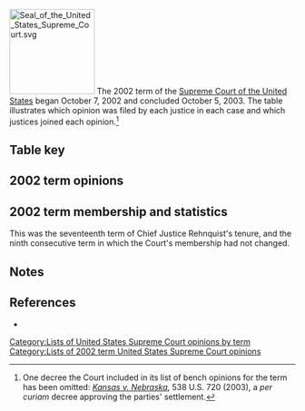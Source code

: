 [[Image:Seal of the United States Supreme Court.svg|150px|right]]
The 2002 term of the [[Supreme Court of the United States]] began October 7, 2002 and concluded October 5, 2003. The table illustrates which opinion was filed by each justice in each case and which justices joined each opinion.<ref>One decree the Court included in its list of bench opinions for the term has been omitted: ''[[Kansas v. Nebraska]]'', 538 U.S. 720 (2003), a ''per curiam'' decree approving the parties' settlement.</ref>

==Table key==
{{SCOTUStablekey}}

==2002 term opinions==
{{SCOTUS-termlist-start|Rehnquist|Stevens|O'Connor|Scalia|Kennedy|Souter|Thomas|Ginsburg|Breyer}}
{{SCOTUS-termlist-entry
 |#=1
 |case1=Ford Motor Co. v. McCauley
 |volume=537
 |page=1
 |argue-date=October 7, 2002
 |decision-date=October 15, 2002
 |note=<ref>The Court in ''Ford Motor Co.'' dismissed ''[[certiorari]]'' as improvidently granted.</ref>
 |justice1-opinion1=joinmajority |justice1-sortcode=J1<!--rehnquist-->
 |justice2-opinion1=joinmajority |justice2-sortcode=J1<!--stevens-->
 |justice3-opinion1=joinmajority |justice3-sortcode=J1<!--o'connor-->
 |justice4-opinion1=joinmajority |justice4-sortcode=J1<!--scalia-->
 |justice5-opinion1=joinmajority |justice5-sortcode=J1<!--kennedy-->
 |justice6-opinion1=joinmajority |justice6-sortcode=J1<!--souter-->
 |justice7-opinion1=joinmajority |justice7-sortcode=J1<!--thomas-->
 |justice8-opinion1=joinmajority |justice8-sortcode=J1<!--ginsburg-->
 |justice9-opinion1=joinmajority |justice9-sortcode=J1<!--breyer-->
}}
{{SCOTUS-termlist-entry
 |#=2
 |case=Early v. Packer
 |volume=537
 |page=3
 |argue-date=
 |decision-date=November 4, 2002
 |justice1-opinion1=joinmajority |justice1-sortcode=J1<!--rehnquist-->
 |justice2-opinion1=joinmajority |justice2-sortcode=J1<!--stevens-->
 |justice3-opinion1=joinmajority |justice3-sortcode=J1<!--o'connor-->
 |justice4-opinion1=joinmajority |justice4-sortcode=J1<!--scalia-->
 |justice5-opinion1=joinmajority |justice5-sortcode=J1<!--kennedy-->
 |justice6-opinion1=joinmajority |justice6-sortcode=J1<!--souter-->
 |justice7-opinion1=joinmajority |justice7-sortcode=J1<!--thomas-->
 |justice8-opinion1=joinmajority |justice8-sortcode=J1<!--ginsburg-->
 |justice9-opinion1=joinmajority |justice9-sortcode=J1<!--breyer-->
}}
{{SCOTUS-termlist-entry
 |#=3
 |case=INS v. Ventura
 |volume=537
 |page=12
 |argue-date=
 |decision-date=November 4, 2002
 |justice1-opinion1=joinmajority |justice1-sortcode=J1<!--rehnquist-->
 |justice2-opinion1=joinmajority |justice2-sortcode=J1<!--stevens-->
 |justice3-opinion1=joinmajority |justice3-sortcode=J1<!--o'connor-->
 |justice4-opinion1=joinmajority |justice4-sortcode=J1<!--scalia-->
 |justice5-opinion1=joinmajority |justice5-sortcode=J1<!--kennedy-->
 |justice6-opinion1=joinmajority |justice6-sortcode=J1<!--souter-->
 |justice7-opinion1=joinmajority |justice7-sortcode=J1<!--thomas-->
 |justice8-opinion1=joinmajority |justice8-sortcode=J1<!--ginsburg-->
 |justice9-opinion1=joinmajority |justice9-sortcode=J1<!--breyer-->
}}
{{SCOTUS-termlist-entry
 |#=4
 |case=Woodford v. Visciotti
 |volume=537
 |page=19
 |argue-date=
 |decision-date=November 4, 2002
 |justice1-opinion1=joinmajority |justice1-sortcode=J1<!--rehnquist-->
 |justice2-opinion1=joinmajority |justice2-sortcode=J1<!--stevens-->
 |justice3-opinion1=joinmajority |justice3-sortcode=J1<!--o'connor-->
 |justice4-opinion1=joinmajority |justice4-sortcode=J1<!--scalia-->
 |justice5-opinion1=joinmajority |justice5-sortcode=J1<!--kennedy-->
 |justice6-opinion1=joinmajority |justice6-sortcode=J1<!--souter-->
 |justice7-opinion1=joinmajority |justice7-sortcode=J1<!--thomas-->
 |justice8-opinion1=joinmajority |justice8-sortcode=J1<!--ginsburg-->
 |justice9-opinion1=joinmajority |justice9-sortcode=J1<!--breyer-->
}}
{{SCOTUS-termlist-entry
 |#=5
 |case=Syngenta Crop Protection, Inc. v. Henson
 |volume=537
 |page=28
 |argue-date=October 15, 2002
 |decision-date=November 5, 2002
 |justice1-opinion1=majority |justice1-sortcode=1<!--rehnquist-->
 |justice2-opinion1=joinmajority |justice2-opinion2=concurrence |justice2-sortcode=2J1<!--stevens-->
 |justice3-opinion1=joinmajority |justice3-sortcode=J1<!--o'connor-->
 |justice4-opinion1=joinmajority |justice4-sortcode=J1<!--scalia-->
 |justice5-opinion1=joinmajority |justice5-sortcode=J1<!--kennedy-->
 |justice6-opinion1=joinmajority |justice6-sortcode=J1<!--souter-->
 |justice7-opinion1=joinmajority |justice7-sortcode=J1<!--thomas-->
 |justice8-opinion1=joinmajority |justice8-sortcode=J1<!--ginsburg-->
 |justice9-opinion1=joinmajority |justice9-sortcode=J1<!--breyer-->
}}
{{SCOTUS-termlist-entry
 |#=6
 |case=Yellow Transportation, Inc. v. Michigan
 |volume=537
 |page=36
 |argue-date=October 7, 2002
 |decision-date=November 5, 2002
 |justice1-opinion1=joinmajority |justice1-sortcode=J1<!--rehnquist-->
 |justice2-opinion1=concurrence |justice2-sortcode=2<!--stevens-->
 |justice3-opinion1=majority |justice3-sortcode=1<!--o'connor-->
 |justice4-opinion1=joinmajority |justice4-sortcode=J1<!--scalia-->
 |justice5-opinion1=joinmajority |justice5-sortcode=J1<!--kennedy-->
 |justice6-opinion1=joinmajority |justice6-sortcode=J1<!--souter-->
 |justice7-opinion1=joinmajority |justice7-sortcode=J1<!--thomas-->
 |justice8-opinion1=joinmajority |justice8-sortcode=J1<!--ginsburg-->
 |justice9-opinion1=joinmajority |justice9-sortcode=J1<!--breyer-->
}}
{{SCOTUS-termlist-entry
 |#=7
 |case=Sprietsma v. Mercury Marine
 |volume=537
 |page=51
 |argue-date=October 15, 2002
 |decision-date=December 3, 2002
 |justice1-opinion1=joinmajority |justice1-sortcode=J1<!--rehnquist-->
 |justice2-opinion1=majority |justice2-sortcode=1<!--stevens-->
 |justice3-opinion1=joinmajority |justice3-sortcode=J1<!--o'connor-->
 |justice4-opinion1=joinmajority |justice4-sortcode=J1<!--scalia-->
 |justice5-opinion1=joinmajority |justice5-sortcode=J1<!--kennedy-->
 |justice6-opinion1=joinmajority |justice6-sortcode=J1<!--souter-->
 |justice7-opinion1=joinmajority |justice7-sortcode=J1<!--thomas-->
 |justice8-opinion1=joinmajority |justice8-sortcode=J1<!--ginsburg-->
 |justice9-opinion1=joinmajority |justice9-sortcode=J1<!--breyer-->
}}
{{SCOTUS-termlist-entry
 |#=8
 |case=United States v. Bean
 |volume=537
 |page=71
 |argue-date=October 16, 2002
 |decision-date=December 10, 2002
 |justice1-opinion1=joinmajority |justice1-sortcode=J1<!--rehnquist-->
 |justice2-opinion1=joinmajority |justice2-sortcode=J1<!--stevens-->
 |justice3-opinion1=joinmajority |justice3-sortcode=J1<!--o'connor-->
 |justice4-opinion1=joinmajority |justice4-sortcode=J1<!--scalia-->
 |justice5-opinion1=joinmajority |justice5-sortcode=J1<!--kennedy-->
 |justice6-opinion1=joinmajority |justice6-sortcode=J1<!--souter-->
 |justice7-opinion1=majority |justice7-sortcode=1<!--thomas-->
 |justice8-opinion1=joinmajority |justice8-sortcode=J1<!--ginsburg-->
 |justice9-opinion1=joinmajority |justice9-sortcode=J1<!--breyer-->
}}
{{SCOTUS-termlist-entry
 |#=9
 |case=Howsam v. Dean Witter Reynolds, Inc.
 |volume=537
 |page=79
 |argue-date=October 9, 2002
 |decision-date=December 10, 2002
 |justice1-opinion1=joinmajority |justice1-sortcode=J1<!--rehnquist-->
 |justice2-opinion1=joinmajority |justice2-sortcode=J1<!--stevens-->
 |justice3-opinion1=didnotparticipate |justice3-sortcode=X<!--o'connor-->
 |justice4-opinion1=joinmajority |justice4-sortcode=J1<!--scalia-->
 |justice5-opinion1=joinmajority |justice5-sortcode=J1<!--kennedy-->
 |justice6-opinion1=joinmajority |justice6-sortcode=J1<!--souter-->
 |justice7-opinion1=concurrence |justice7-sortcode=2<!--thomas-->
 |justice8-opinion1=joinmajority |justice8-sortcode=J1<!--ginsburg-->
 |justice9-opinion1=majority |justice9-sortcode=1<!--breyer-->
}}
{{SCOTUS-termlist-entry
 |#=10
 |case1=Abdur'Rahman v. Bell
 |volume=537
 |page=88
 |argue-date=November 6, 2002
 |decision-date=December 10, 2002
 |note=<ref>The Court in ''Abdur'Rahman'' dismissed ''certiorari'' as improvidently granted.</ref>
 |justice1-opinion1=joinmajority |justice1-sortcode=J1<!--rehnquist-->
 |justice2-opinion1=dissent |justice2-sortcode=4<!--stevens-->
 |justice3-opinion1=joinmajority |justice3-sortcode=J1<!--o'connor-->
 |justice4-opinion1=joinmajority |justice4-sortcode=J1<!--scalia-->
 |justice5-opinion1=joinmajority |justice5-sortcode=J1<!--kennedy-->
 |justice6-opinion1=joinmajority |justice6-sortcode=J1<!--souter-->
 |justice7-opinion1=joinmajority |justice7-sortcode=J1<!--thomas-->
 |justice8-opinion1=joinmajority |justice8-sortcode=J1<!--ginsburg-->
 |justice9-opinion1=joinmajority |justice9-sortcode=J1<!--breyer-->
}}
{{SCOTUS-termlist-entry
 |#=11
 |case1=Borden Ranch Partnership v. Army Corps of Engineers
 |volume=537
 |page=99
 |argue-date=
 |decision-date=December 16, 2002
 |note=<ref>The Court in ''Borden Ranch'' stated only that the lower court's judgment was affirmed by an equally divided Court.</ref>
 |justice1-opinion1=joinmajority |justice1-sortcode=J1<!--rehnquist-->
 |justice2-opinion1=joinmajority |justice2-sortcode=J1<!--stevens-->
 |justice3-opinion1=joinmajority |justice3-sortcode=J1<!--o'connor-->
 |justice4-opinion1=joinmajority |justice4-sortcode=J1<!--scalia-->
 |justice5-opinion1=didnotparticipate |justice5-sortcode=X<!--kennedy-->
 |justice6-opinion1=joinmajority |justice6-sortcode=J1<!--souter-->
 |justice7-opinion1=joinmajority |justice7-sortcode=J1<!--thomas-->
 |justice8-opinion1=joinmajority |justice8-sortcode=J1<!--ginsburg-->
 |justice9-opinion1=joinmajority |justice9-sortcode=J1<!--breyer-->
}}
{{SCOTUS-termlist-entry
 |#=12
 |case=Sattazahn v. Pennsylvania
 |volume=537
 |page=101
 |argue-date=November 4, 2002
 |decision-date=January 14, 2003
 |justice1-opinion1=joinmajority |justice1-sortcode=J1<!--rehnquist-->
 |justice2-opinion1=joindissent |justice2-sortcode=J4<!--stevens-->
 |justice3-opinion1=partjoinmajority |justice3-opinion2=concurrence |justice3-sortcode=2J1X<!--o'connor-->
 |justice4-opinion1=plurality |justice4-sortcode=1X<!--scalia-->
 |justice5-opinion1=partjoinmajority |justice5-sortcode=J1X<!--kennedy-->
 |justice6-opinion1=joindissent |justice6-sortcode=J4<!--souter-->
 |justice7-opinion1=joinmajority |justice7-sortcode=J1<!--thomas-->
 |justice8-opinion1=dissent |justice8-sortcode=4<!--ginsburg-->
 |justice9-opinion1=joindissent |justice9-sortcode=J4<!--breyer-->
}}
{{SCOTUS-termlist-entry
 |#=13
 |case=Pierce County v. Guillen
 |volume=537
 |page=129
 |argue-date=November 4, 2002
 |decision-date=January 14, 2003
 |justice1-opinion1=joinmajority |justice1-sortcode=J1<!--rehnquist-->
 |justice2-opinion1=joinmajority |justice2-sortcode=J1<!--stevens-->
 |justice3-opinion1=joinmajority |justice3-sortcode=J1<!--o'connor-->
 |justice4-opinion1=joinmajority |justice4-sortcode=J1<!--scalia-->
 |justice5-opinion1=joinmajority |justice5-sortcode=J1<!--kennedy-->
 |justice6-opinion1=joinmajority |justice6-sortcode=J1<!--souter-->
 |justice7-opinion1=majority |justice7-sortcode=1<!--thomas-->
 |justice8-opinion1=joinmajority |justice8-sortcode=J1<!--ginsburg-->
 |justice9-opinion1=joinmajority |justice9-sortcode=J1<!--breyer-->
}}
{{SCOTUS-termlist-entry
 |#=14
 |case=Barnhart v. Peabody Coal Co.
 |volume=537
 |page=149
 |argue-date=October 8, 2002
 |decision-date=January 15, 2003
 |justice1-opinion1=joinmajority |justice1-sortcode=J1<!--rehnquist-->
 |justice2-opinion1=joinmajority |justice2-sortcode=J1<!--stevens-->
 |justice3-opinion1=joindissent1 |justice3-sortcode=J4<!--o'connor-->
 |justice4-opinion1=dissent1 |justice4-sortcode=4<!--scalia-->
 |justice5-opinion1=joinmajority |justice5-sortcode=J1<!--kennedy-->
 |justice6-opinion1=majority |justice6-sortcode=1<!--souter-->
 |justice7-opinion1=joindissent1 |justice7-opinion2=dissent2 |justice7-sortcode=4J4<!--thomas-->
 |justice8-opinion1=joinmajority |justice8-sortcode=J1<!--ginsburg-->
 |justice9-opinion1=joinmajority |justice9-sortcode=J1<!--breyer-->
}}
{{SCOTUS-termlist-entry
 |#=15
 |case=Eldred v. Ashcroft
 |volume=537
 |page=186
 |argue-date=October 9, 2002
 |decision-date=January 15, 2003
 |justice1-opinion1=joinmajority |justice1-sortcode=J1<!--rehnquist-->
 |justice2-opinion1=dissent1 |justice2-sortcode=4<!--stevens-->
 |justice3-opinion1=joinmajority |justice3-sortcode=J1<!--o'connor-->
 |justice4-opinion1=joinmajority |justice4-sortcode=J1<!--scalia-->
 |justice5-opinion1=joinmajority |justice5-sortcode=J1<!--kennedy-->
 |justice6-opinion1=joinmajority |justice6-sortcode=J1<!--souter-->
 |justice7-opinion1=joinmajority |justice7-sortcode=J1<!--thomas-->
 |justice8-opinion1=majority |justice8-sortcode=1<!--ginsburg-->
 |justice9-opinion1=dissent2 |justice9-sortcode=4<!--breyer-->
}}
{{SCOTUS-termlist-entry
 |#=16
 |case=United States v. Jimenez Recio
 |volume=537
 |page=270
 |argue-date=November 12, 2002
 |decision-date=January 21, 2003
 |justice1-opinion1=joinmajority |justice1-sortcode=J1<!--rehnquist-->
 |justice2-opinion1=concurrencedissent |justice2-sortcode=3<!--stevens-->
 |justice3-opinion1=joinmajority |justice3-sortcode=J1<!--o'connor-->
 |justice4-opinion1=joinmajority |justice4-sortcode=J1<!--scalia-->
 |justice5-opinion1=joinmajority |justice5-sortcode=J1<!--kennedy-->
 |justice6-opinion1=joinmajority |justice6-sortcode=J1<!--souter-->
 |justice7-opinion1=joinmajority |justice7-sortcode=J1<!--thomas-->
 |justice8-opinion1=joinmajority |justice8-sortcode=J1<!--ginsburg-->
 |justice9-opinion1=majority |justice9-sortcode=1<!--breyer-->
}}
{{SCOTUS-termlist-entry
 |#=17
 |case=Meyer v. Holley
 |volume=537
 |page=280
 |argue-date=December 3, 2002
 |decision-date=January 22, 2003
 |justice1-opinion1=joinmajority |justice1-sortcode=J1<!--rehnquist-->
 |justice2-opinion1=joinmajority |justice2-sortcode=J1<!--stevens-->
 |justice3-opinion1=joinmajority |justice3-sortcode=J1<!--o'connor-->
 |justice4-opinion1=joinmajority |justice4-sortcode=J1<!--scalia-->
 |justice5-opinion1=joinmajority |justice5-sortcode=J1<!--kennedy-->
 |justice6-opinion1=joinmajority |justice6-sortcode=J1<!--souter-->
 |justice7-opinion1=joinmajority |justice7-sortcode=J1<!--thomas-->
 |justice8-opinion1=joinmajority |justice8-sortcode=J1<!--ginsburg-->
 |justice9-opinion1=majority |justice9-sortcode=1<!--breyer-->
}}
{{SCOTUS-termlist-entry
 |#=18
 |case=FCC v. NextWave Personal Communications, Inc.
 |volume=537
 |page=293
 |argue-date=October 8, 2002
 |decision-date=January 27, 2003
 |justice1-opinion1=joinmajority |justice1-sortcode=J1<!--rehnquist-->
 |justice2-opinion1=partjoinmajority |justice2-opinion2=concurrence |justice2-sortcode=2J1X<!--stevens-->
 |justice3-opinion1=joinmajority |justice3-sortcode=J1<!--o'connor-->
 |justice4-opinion1=majority |justice4-sortcode=1<!--scalia-->
 |justice5-opinion1=joinmajority |justice5-sortcode=J1<!--kennedy-->
 |justice6-opinion1=joinmajority |justice6-sortcode=J1<!--souter-->
 |justice7-opinion1=joinmajority |justice7-sortcode=J1<!--thomas-->
 |justice8-opinion1=joinmajority |justice8-sortcode=J1<!--ginsburg-->
 |justice9-opinion1=dissent |justice9-sortcode=4<!--breyer-->
}}
{{SCOTUS-termlist-entry
 |#=19
 |case=Miller-El v. Cockrell
 |volume=537
 |page=322
 |argue-date=October 16, 2002
 |decision-date=February 25, 2003
 |justice1-opinion1=joinmajority |justice1-sortcode=J1<!--rehnquist-->
 |justice2-opinion1=joinmajority |justice2-sortcode=J1<!--stevens-->
 |justice3-opinion1=joinmajority |justice3-sortcode=J1<!--o'connor-->
 |justice4-opinion1=joinmajority |justice4-opinion2=concurrence |justice4-sortcode=2J1<!--scalia-->
 |justice5-opinion1=majority |justice5-sortcode=1<!--kennedy-->
 |justice6-opinion1=joinmajority |justice6-sortcode=J1<!--souter-->
 |justice7-opinion1=dissent |justice7-sortcode=4<!--thomas-->
 |justice8-opinion1=joinmajority |justice8-sortcode=J1<!--ginsburg-->
 |justice9-opinion1=joinmajority |justice9-sortcode=J1<!--breyer-->
}}
{{SCOTUS-termlist-entry
 |#=20
 |case=Washington State Dept. of Social and Health Servs. v. Guardianship Estate of Keffeler
 |volume=537
 |page=371
 |argue-date=December 3, 2002
 |decision-date=February 25, 2003
 |justice1-opinion1=joinmajority |justice1-sortcode=J1<!--rehnquist-->
 |justice2-opinion1=joinmajority |justice2-sortcode=J1<!--stevens-->
 |justice3-opinion1=joinmajority |justice3-sortcode=J1<!--o'connor-->
 |justice4-opinion1=joinmajority |justice4-sortcode=J1<!--scalia-->
 |justice5-opinion1=joinmajority |justice5-sortcode=J1<!--kennedy-->
 |justice6-opinion1=majority |justice6-sortcode=1<!--souter-->
 |justice7-opinion1=joinmajority |justice7-sortcode=J1<!--thomas-->
 |justice8-opinion1=joinmajority |justice8-sortcode=J1<!--ginsburg-->
 |justice9-opinion1=joinmajority |justice9-sortcode=J1<!--breyer-->
}}
{{SCOTUS-termlist-entry
 |#=21
 |case-article=Scheidler v. National Organization for Women (2003)
 |case-display=Scheidler v. National Organization for Women, Inc.
 |volume=537
 |page=393
 |argue-date=December 4, 2002
 |decision-date=February 26, 2003
 |justice1-opinion1=majority |justice1-sortcode=1<!--rehnquist-->
 |justice2-opinion1=dissent |justice2-sortcode=4<!--stevens-->
 |justice3-opinion1=joinmajority |justice3-sortcode=J1<!--o'connor-->
 |justice4-opinion1=joinmajority |justice4-sortcode=J1<!--scalia-->
 |justice5-opinion1=joinmajority |justice5-sortcode=J1<!--kennedy-->
 |justice6-opinion1=joinmajority |justice6-sortcode=J1<!--souter-->
 |justice7-opinion1=joinmajority |justice7-sortcode=J1<!--thomas-->
 |justice8-opinion1=joinmajority |justice8-opinion2=concurrence |justice8-sortcode=2J1<!--ginsburg-->
 |justice9-opinion1=joinmajority |justice9-opinion2=joinconcurrence |justice9-sortcode=J1J2<!--breyer-->
}}
{{SCOTUS-termlist-entry
 |#=22
 |case=Moseley v. V Secret Catalogue, Inc.
 |volume=537
 |page=418
 |argue-date=November 12, 2002
 |decision-date=March 4, 2003
 |justice1-opinion1=joinmajority |justice1-sortcode=J1<!--rehnquist-->
 |justice2-opinion1=majority |justice2-sortcode=1<!--stevens-->
 |justice3-opinion1=joinmajority |justice3-sortcode=J1<!--o'connor-->
 |justice4-opinion1=partjoinmajority |justice4-sortcode=J1X<!--scalia-->
 |justice5-opinion1=joinmajority |justice5-opinion2=concurrence |justice5-sortcode=2J1<!--kennedy-->
 |justice6-opinion1=joinmajority |justice6-sortcode=J1<!--souter-->
 |justice7-opinion1=joinmajority |justice7-sortcode=J1<!--thomas-->
 |justice8-opinion1=joinmajority |justice8-sortcode=J1<!--ginsburg-->
 |justice9-opinion1=joinmajority |justice9-sortcode=J1<!--breyer-->
}}
{{SCOTUS-termlist-entry
 |#=23
 |case=Boeing Co. v. United States
 |volume=537
 |page=437
 |argue-date=December 9, 2002
 |decision-date=March 4, 2003
 |justice1-opinion1=joinmajority |justice1-sortcode=J1<!--rehnquist-->
 |justice2-opinion1=majority |justice2-sortcode=1<!--stevens-->
 |justice3-opinion1=joinmajority |justice3-sortcode=J1<!--o'connor-->
 |justice4-opinion1=joindissent |justice4-sortcode=J4<!--scalia-->
 |justice5-opinion1=joinmajority |justice5-sortcode=J1<!--kennedy-->
 |justice6-opinion1=joinmajority |justice6-sortcode=J1<!--souter-->
 |justice7-opinion1=dissent |justice7-sortcode=4<!--thomas-->
 |justice8-opinion1=joinmajority |justice8-sortcode=J1<!--ginsburg-->
 |justice9-opinion1=joinmajority |justice9-sortcode=J1<!--breyer-->
}}
{{SCOTUS-termlist-entry
 |#=24
 |case=United States v. White Mountain Apache Tribe
 |volume=537
 |page=465
 |argue-date=December 2, 2002
 |decision-date=March 4, 2003
 |justice1-opinion1=joindissent |justice1-sortcode=J4<!--rehnquist-->
 |justice2-opinion1=joinmajority |justice2-sortcode=J1<!--stevens-->
 |justice3-opinion1=joinmajority |justice3-sortcode=J1<!--o'connor-->
 |justice4-opinion1=joindissent |justice4-sortcode=J4<!--scalia-->
 |justice5-opinion1=joindissent |justice5-sortcode=J4<!--kennedy-->
 |justice6-opinion1=majority |justice6-sortcode=1<!--souter-->
 |justice7-opinion1=dissent |justice7-sortcode=4<!--thomas-->
 |justice8-opinion1=joinmajority |justice8-opinion2=concurrence |justice8-sortcode=2J1<!--ginsburg-->
 |justice9-opinion1=joinmajority |justice9-opinion2=joinconcurrence |justice9-sortcode=J1J2<!--breyer-->
}}
{{SCOTUS-termlist-entry
 |#=25
 |case-article=United States v. Navajo Nation (2003)
 |case-display=United States v. Navajo Nation
 |volume=537
 |page=488
 |argue-date=December 2, 2002
 |decision-date=March 4, 2003
 |justice1-opinion1=joinmajority |justice1-sortcode=J1<!--rehnquist-->
 |justice2-opinion1=joindissent |justice2-sortcode=J4<!--stevens-->
 |justice3-opinion1=joindissent |justice3-sortcode=J4<!--o'connor-->
 |justice4-opinion1=joinmajority |justice4-sortcode=J1<!--scalia-->
 |justice5-opinion1=joinmajority |justice5-sortcode=J1<!--kennedy-->
 |justice6-opinion1=dissent |justice6-sortcode=4<!--souter-->
 |justice7-opinion1=joinmajority |justice7-sortcode=J1<!--thomas-->
 |justice8-opinion1=majority |justice8-sortcode=1<!--ginsburg-->
 |justice9-opinion1=joinmajority |justice9-sortcode=J1<!--breyer-->
}}
{{SCOTUS-termlist-entry
 |#=26
 |case=Clay v. United States
 |volume=537
 |page=522
 |argue-date=January 13, 2003
 |decision-date=March 4, 2003
 |justice1-opinion1=joinmajority |justice1-sortcode=J1<!--rehnquist-->
 |justice2-opinion1=joinmajority |justice2-sortcode=J1<!--stevens-->
 |justice3-opinion1=joinmajority |justice3-sortcode=J1<!--o'connor-->
 |justice4-opinion1=joinmajority |justice4-sortcode=J1<!--scalia-->
 |justice5-opinion1=joinmajority |justice5-sortcode=J1<!--kennedy-->
 |justice6-opinion1=joinmajority |justice6-sortcode=J1<!--souter-->
 |justice7-opinion1=joinmajority |justice7-sortcode=J1<!--thomas-->
 |justice8-opinion1=majority |justice8-sortcode=1<!--ginsburg-->
 |justice9-opinion1=joinmajority |justice9-sortcode=J1<!--breyer-->
}}
{{SCOTUS-termlist-entry
 |#=27
 |case=Connecticut Dept. of Public Safety v. Doe
 |volume=538
 |page=1
 |argue-date=November 13, 2002
 |decision-date=March 5, 2003
 |justice1-opinion1=majority |justice1-sortcode=1<!--rehnquist-->
 |justice2-opinion1=concurrence1 |justice2-sortcode=2<!--stevens-->
 |justice3-opinion1=joinmajority |justice3-sortcode=J1<!--o'connor-->
 |justice4-opinion1=joinmajority |justice4-opinion2=concurrence2 |justice4-sortcode=2J1<!--scalia-->
 |justice5-opinion1=joinmajority |justice5-sortcode=J1<!--kennedy-->
 |justice6-opinion1=joinmajority |justice6-opinion2=concurrence3 |justice6-sortcode=2J1<!--souter-->
 |justice7-opinion1=joinmajority |justice7-sortcode=J1<!--thomas-->
 |justice8-opinion1=joinmajority |justice8-opinion2=joinconcurrence3 |justice8-sortcode=J1J2<!--ginsburg-->
 |justice9-opinion1=joinmajority |justice9-sortcode=J1<!--breyer-->
}}
{{SCOTUS-termlist-entry
 |#=28
 |case=Ewing v. California
 |volume=538
 |page=11
 |argue-date=November 5, 2002
 |decision-date=March 5, 2003
 |justice1-opinion1=joinmajority |justice1-sortcode=J1<!--rehnquist-->
 |justice2-opinion1=dissent1 |justice2-opinion2=joindissent2 |justice2-sortcode=4J4<!--stevens-->
 |justice3-opinion1=plurality |justice3-sortcode=1X<!--o'connor-->
 |justice4-opinion1=concurrence1 |justice4-sortcode=2<!--scalia-->
 |justice5-opinion1=joinmajority |justice5-sortcode=J1<!--kennedy-->
 |justice6-opinion1=joindissent1 |justice6-opinion2=joindissent2 |justice6-sortcode=J4J4<!--souter-->
 |justice7-opinion1=concurrence2 |justice7-sortcode=2<!--thomas-->
 |justice8-opinion1=joindissent1 |justice8-opinion2=joindissent2 |justice8-sortcode=J4J4<!--ginsburg-->
 |justice9-opinion1=joindissent1 |justice9-opinion2=dissent2 |justice9-sortcode=4J4<!--breyer-->
}}
{{SCOTUS-termlist-entry
 |#=29
 |case=Lockyer v. Andrade
 |volume=538
 |page=63
 |argue-date=November 5, 2002
 |decision-date=March 5, 2003
 |justice1-opinion1=joinmajority |justice1-sortcode=J1<!--rehnquist-->
 |justice2-opinion1=joindissent |justice2-sortcode=J4<!--stevens-->
 |justice3-opinion1=majority |justice3-sortcode=1<!--o'connor-->
 |justice4-opinion1=joinmajority |justice4-sortcode=J1<!--scalia-->
 |justice5-opinion1=joinmajority |justice5-sortcode=J1<!--kennedy-->
 |justice6-opinion1=dissent |justice6-sortcode=4<!--souter-->
 |justice7-opinion1=joinmajority |justice7-sortcode=J1<!--thomas-->
 |justice8-opinion1=joindissent |justice8-sortcode=J4<!--ginsburg-->
 |justice9-opinion1=joindissent |justice9-sortcode=J4<!--breyer-->
}}
{{SCOTUS-termlist-entry
 |#=30
 |case=Smith v. Doe
 |volume=538
 |page=84
 |argue-date=November 13, 2002
 |decision-date=March 5, 2003
 |justice1-opinion1=joinmajority |justice1-sortcode=J1<!--rehnquist-->
 |justice2-opinion1=dissent1 |justice2-sortcode=4<!--stevens-->
 |justice3-opinion1=joinmajority |justice3-sortcode=J1<!--o'connor-->
 |justice4-opinion1=joinmajority |justice4-sortcode=J1<!--scalia-->
 |justice5-opinion1=majority |justice5-sortcode=1<!--kennedy-->
 |justice6-opinion1=concurrence1 |justice6-sortcode=2<!--souter-->
 |justice7-opinion1=joinmajority |justice7-opinion2=concurrence2 |justice7-sortcode=2J1<!--thomas-->
 |justice8-opinion1=dissent2 |justice8-sortcode=4<!--ginsburg-->
 |justice9-opinion1=joindissent2 |justice9-sortcode=J4<!--breyer-->
}}
{{SCOTUS-termlist-entry
 |#=31
 |case=Cook County v. United States ex rel Chandler
 |volume=538
 |page=119
 |argue-date=January 14, 2003
 |decision-date=March 10, 2003
 |justice1-opinion1=joinmajority |justice1-sortcode=J1<!--rehnquist-->
 |justice2-opinion1=joinmajority |justice2-sortcode=J1<!--stevens-->
 |justice3-opinion1=joinmajority |justice3-sortcode=J1<!--o'connor-->
 |justice4-opinion1=joinmajority |justice4-sortcode=J1<!--scalia-->
 |justice5-opinion1=joinmajority |justice5-sortcode=J1<!--kennedy-->
 |justice6-opinion1=majority |justice6-sortcode=1<!--souter-->
 |justice7-opinion1=joinmajority |justice7-sortcode=J1<!--thomas-->
 |justice8-opinion1=joinmajority |justice8-sortcode=J1<!--ginsburg-->
 |justice9-opinion1=joinmajority |justice9-sortcode=J1<!--breyer-->
}}
{{SCOTUS-termlist-entry
 |#=32
 |case=Norfolk & Western R. Co. v. Ayers
 |volume=538
 |page=135
 |argue-date=November 6, 2002
 |decision-date=March 10, 2003
 |justice1-opinion1=partjoinmajority |justice1-opinion2=joinconcurrencedissent1 |justice1-sortcode=J1XJ3<!--rehnquist-->
 |justice2-opinion1=joinmajority |justice2-sortcode=J1<!--stevens-->
 |justice3-opinion1=partjoinmajority |justice3-opinion2=joinconcurrencedissent1 |justice3-sortcode=J1XJ3<!--o'connor-->
 |justice4-opinion1=joinmajority |justice4-sortcode=J1<!--scalia-->
 |justice5-opinion1=partjoinmajority |justice5-opinion2=concurrencedissent1 |justice5-sortcode=3J1X<!--kennedy-->
 |justice6-opinion1=joinmajority |justice6-sortcode=J1<!--souter-->
 |justice7-opinion1=joinmajority |justice7-sortcode=J1<!--thomas-->
 |justice8-opinion1=majority |justice8-sortcode=1<!--ginsburg-->
 |justice9-opinion1=partjoinmajority |justice9-opinion2=joinconcurrencedissent1 |justice9-opinion3=concurrencedissent2 |justice9-sortcode=3J1XJ3<!--breyer-->
}}
{{SCOTUS-termlist-entry
 |#=33
 |case=Cuyahoga Falls v. Buckeye Community Hope Foundation
 |volume=538
 |page=188
 |argue-date=January 21, 2003
 |decision-date=March 25, 2003
 |justice1-opinion1=joinmajority |justice1-sortcode=J1<!--rehnquist-->
 |justice2-opinion1=joinmajority |justice2-sortcode=J1<!--stevens-->
 |justice3-opinion1=majority |justice3-sortcode=1<!--o'connor-->
 |justice4-opinion1=joinmajority |justice4-opinion2=concurrence |justice4-sortcode=2J1<!--scalia-->
 |justice5-opinion1=joinmajority |justice5-sortcode=J1<!--kennedy-->
 |justice6-opinion1=joinmajority |justice6-sortcode=J1<!--souter-->
 |justice7-opinion1=joinmajority |justice7-opinion2=joinconcurrence |justice7-sortcode=J1J2<!--thomas-->
 |justice8-opinion1=joinmajority |justice8-sortcode=J1<!--ginsburg-->
 |justice9-opinion1=joinmajority |justice9-sortcode=J1<!--breyer-->
}}
{{SCOTUS-termlist-entry
 |#=34
 |case=Woodford v. Garceau
 |volume=538
 |page=202
 |argue-date=January 21, 2003
 |decision-date=March 25, 2003
 |justice1-opinion1=joinmajority |justice1-sortcode=J1<!--rehnquist-->
 |justice2-opinion1=joinmajority |justice2-sortcode=J1<!--stevens-->
 |justice3-opinion1=concurrence |justice3-sortcode=2<!--o'connor-->
 |justice4-opinion1=joinmajority |justice4-sortcode=J1<!--scalia-->
 |justice5-opinion1=joinmajority |justice5-sortcode=J1<!--kennedy-->
 |justice6-opinion1=dissent |justice6-sortcode=4<!--souter-->
 |justice7-opinion1=majority |justice7-sortcode=1<!--thomas-->
 |justice8-opinion1=joindissent |justice8-sortcode=J4<!--ginsburg-->
 |justice9-opinion1=joindissent |justice9-sortcode=J4<!--breyer-->
}}
{{SCOTUS-termlist-entry
 |#=35
 |case=Brown v. Legal Foundation of Washington
 |volume=538
 |page=216
 |argue-date=December 9, 2002
 |decision-date=March 26, 2003
 |justice1-opinion1=joindissent1 |justice1-sortcode=J4<!--rehnquist-->
 |justice2-opinion1=majority |justice2-sortcode=1<!--stevens-->
 |justice3-opinion1=joinmajority |justice3-sortcode=J1<!--o'connor-->
 |justice4-opinion1=dissent1 |justice4-sortcode=4<!--scalia-->
 |justice5-opinion1=joindissent1 |justice5-opinion2=dissent2 |justice5-sortcode=4J4<!--kennedy-->
 |justice6-opinion1=joinmajority |justice6-sortcode=J1<!--souter-->
 |justice7-opinion1=joindissent1 |justice7-sortcode=J4<!--thomas-->
 |justice8-opinion1=joinmajority |justice8-sortcode=J1<!--ginsburg-->
 |justice9-opinion1=joinmajority |justice9-sortcode=J1<!--breyer-->
}}
{{SCOTUS-termlist-entry
 |#=36
 |case=Branch v. Smith
 |volume=538
 |page=254
 |argue-date=December 10, 2002
 |decision-date=March 31, 2003
 |justice1-opinion1=joinmajority |justice1-sortcode=J1<!--rehnquist-->
 |justice2-opinion1=partjoinmajority |justice2-opinion2=concurrence1 |justice2-opinion3=partjoinconcurrence2 |justice2-sortcode=2J1XJ2X<!--stevens-->
 |justice3-opinion1=partjoinmajority |justice3-opinion2=concurrencedissent |justice3-sortcode=3J1X<!--o'connor-->
 |justice4-opinion1=plurality |justice4-sortcode=1X<!--scalia-->
 |justice5-opinion1=joinmajority |justice5-opinion2=concurrence2 |justice5-sortcode=2J1<!--kennedy-->
 |justice6-opinion1=partjoinmajority |justice6-opinion2=joinconcurrence1 |justice6-opinion3=partjoinconcurrence2 |justice6-sortcode=J1XJ2J2X<!--souter-->
 |justice7-opinion1=partjoinmajority |justice7-opinion2=joinconcurrencedissent |justice7-sortcode=J1XJ3<!--thomas-->
 |justice8-opinion1=joinmajority |justice8-sortcode=J1<!--ginsburg-->
 |justice9-opinion1=partjoinmajority |justice9-opinion2=joinconcurrence1 |justice9-opinion3=partjoinconcurrence2 |justice9-sortcode=J1XJ2J2X<!--breyer-->
}}
{{SCOTUS-termlist-entry
 |#=37
 |case=Archer v. Warner
 |volume=538
 |page=314
 |argue-date=January 13, 2003
 |decision-date=March 31, 2003
 |justice1-opinion1=joinmajority |justice1-sortcode=J1<!--rehnquist-->
 |justice2-opinion1=joindissent |justice2-sortcode=J4<!--stevens-->
 |justice3-opinion1=joinmajority |justice3-sortcode=J1<!--o'connor-->
 |justice4-opinion1=joinmajority |justice4-sortcode=J1<!--scalia-->
 |justice5-opinion1=joinmajority |justice5-sortcode=J1<!--kennedy-->
 |justice6-opinion1=joinmajority |justice6-sortcode=J1<!--souter-->
 |justice7-opinion1=dissent |justice7-sortcode=4<!--thomas-->
 |justice8-opinion1=joinmajority |justice8-sortcode=J1<!--ginsburg-->
 |justice9-opinion1=majority |justice9-sortcode=1<!--breyer-->
}}
{{SCOTUS-termlist-entry
 |#=38
 |case=Kentucky Assn. of Health Plans, Inc. v. Miller
 |volume=538
 |page=329
 |argue-date=January 14, 2003
 |decision-date=April 2, 2003
 |justice1-opinion1=joinmajority |justice1-sortcode=J1<!--rehnquist-->
 |justice2-opinion1=joinmajority |justice2-sortcode=J1<!--stevens-->
 |justice3-opinion1=joinmajority |justice3-sortcode=J1<!--o'connor-->
 |justice4-opinion1=majority |justice4-sortcode=1<!--scalia-->
 |justice5-opinion1=joinmajority |justice5-sortcode=J1<!--kennedy-->
 |justice6-opinion1=joinmajority |justice6-sortcode=J1<!--souter-->
 |justice7-opinion1=joinmajority |justice7-sortcode=J1<!--thomas-->
 |justice8-opinion1=joinmajority |justice8-sortcode=J1<!--ginsburg-->
 |justice9-opinion1=joinmajority |justice9-sortcode=J1<!--breyer-->
}}
{{SCOTUS-termlist-entry
 |#=39
 |case=Virginia v. Black
 |volume=538
 |page=343
 |argue-date=December 11, 2002
 |decision-date=April 7, 2003
 |justice1-opinion1=joinmajority |justice1-sortcode=J1<!--rehnquist-->
 |justice2-opinion1=joinmajority |justice2-opinion2=concurrence |justice2-sortcode=2J1<!--stevens-->
 |justice3-opinion1=plurality |justice3-sortcode=1X<!--o'connor-->
 |justice4-opinion1=partjoinmajority |justice4-opinion2=concurrencedissent1 |justice4-sortcode=3J1X<!--scalia-->
 |justice5-opinion1=joinconcurrencedissent2 |justice5-sortcode=J3<!--kennedy-->
 |justice6-opinion1=concurrencedissent2 |justice6-sortcode=3<!--souter-->
 |justice7-opinion1=partjoinconcurrencedissent1 |justice7-opinion2=dissent |justice7-sortcode=4J3X<!--thomas-->
 |justice8-opinion1=joinconcurrencedissent2 |justice8-sortcode=J3<!--ginsburg-->
 |justice9-opinion1=joinmajority |justice9-sortcode=J1<!--breyer-->
}}
{{SCOTUS-termlist-entry
 |#=40
 |case=PacifiCare Health Systems, Inc. v. Book
 |volume=538
 |page=401
 |argue-date=February 24, 2003
 |decision-date=April 7, 2003
 |justice1-opinion1=joinmajority |justice1-sortcode=J1<!--rehnquist-->
 |justice2-opinion1=joinmajority |justice2-sortcode=J1<!--stevens-->
 |justice3-opinion1=joinmajority |justice3-sortcode=J1<!--o'connor-->
 |justice4-opinion1=majority |justice4-sortcode=1<!--scalia-->
 |justice5-opinion1=joinmajority |justice5-sortcode=J1<!--kennedy-->
 |justice6-opinion1=joinmajority |justice6-sortcode=J1<!--souter-->
 |justice7-opinion1=didnotparticipate |justice7-sortcode=X<!--thomas-->
 |justice8-opinion1=joinmajority |justice8-sortcode=J1<!--ginsburg-->
 |justice9-opinion1=joinmajority |justice9-sortcode=J1<!--breyer-->
}}
{{SCOTUS-termlist-entry
 |#=41
 |case=State Farm Mut. Automobile Ins. Co. v. Campbell
 |volume=538
 |page=408
 |argue-date=December 11, 2002
 |decision-date=April 7, 2003
 |justice1-opinion1=joinmajority |justice1-sortcode=J1<!--rehnquist-->
 |justice2-opinion1=joinmajority |justice2-sortcode=J1<!--stevens-->
 |justice3-opinion1=joinmajority |justice3-sortcode=J1<!--o'connor-->
 |justice4-opinion1=dissent1 |justice4-sortcode=4<!--scalia-->
 |justice5-opinion1=majority |justice5-sortcode=1<!--kennedy-->
 |justice6-opinion1=joinmajority |justice6-sortcode=J1<!--souter-->
 |justice7-opinion1=dissent2 |justice7-sortcode=4<!--thomas-->
 |justice8-opinion1=dissent3 |justice8-sortcode=4<!--ginsburg-->
 |justice9-opinion1=joinmajority |justice9-sortcode=J1<!--breyer-->
}}
{{SCOTUS-termlist-entry
 |#=42
 |case=Clackamas Gastroenterology Associates, P.C. v. Wells
 |volume=538
 |page=440
 |argue-date=February 25, 2003
 |decision-date=April 22, 2003
 |justice1-opinion1=joinmajority |justice1-sortcode=J1<!--rehnquist-->
 |justice2-opinion1=majority |justice2-sortcode=1<!--stevens-->
 |justice3-opinion1=joinmajority |justice3-sortcode=J1<!--o'connor-->
 |justice4-opinion1=joinmajority |justice4-sortcode=J1<!--scalia-->
 |justice5-opinion1=joinmajority |justice5-sortcode=J1<!--kennedy-->
 |justice6-opinion1=joinmajority |justice6-sortcode=J1<!--souter-->
 |justice7-opinion1=joinmajority |justice7-sortcode=J1<!--thomas-->
 |justice8-opinion1=dissent |justice8-sortcode=4<!--ginsburg-->
 |justice9-opinion1=joindissent |justice9-sortcode=J4<!--breyer-->
}}
{{SCOTUS-termlist-entry
 |#=43
 |case=Jinks v. Richland County
 |volume=538
 |page=456
 |argue-date=March 5, 2003
 |decision-date=April 22, 2003
 |justice1-opinion1=joinmajority |justice1-sortcode=J1<!--rehnquist-->
 |justice2-opinion1=joinmajority |justice2-sortcode=J1<!--stevens-->
 |justice3-opinion1=joinmajority |justice3-sortcode=J1<!--o'connor-->
 |justice4-opinion1=majority |justice4-sortcode=1<!--scalia-->
 |justice5-opinion1=joinmajority |justice5-sortcode=J1<!--kennedy-->
 |justice6-opinion1=joinmajority |justice6-opinion2=concurrence |justice6-sortcode=2J1<!--souter-->
 |justice7-opinion1=joinmajority |justice7-sortcode=J1<!--thomas-->
 |justice8-opinion1=joinmajority |justice8-sortcode=J1<!--ginsburg-->
 |justice9-opinion1=joinmajority |justice9-sortcode=J1<!--breyer-->
}}
{{SCOTUS-termlist-entry
 |#=44
 |case=Dole Food Co. v. Patrickson
 |volume=538
 |page=468
 |argue-date=January 22, 2003
 |decision-date=April 22, 2003
 |justice1-opinion1=joinmajority |justice1-sortcode=J1<!--rehnquist-->
 |justice2-opinion1=joinmajority |justice2-sortcode=J1<!--stevens-->
 |justice3-opinion1=partjoinmajority |justice3-opinion2=joinconcurrencedissent |justice3-sortcode=J1XJ3<!--o'connor-->
 |justice4-opinion1=joinmajority |justice4-sortcode=J1<!--scalia-->
 |justice5-opinion1=majority |justice5-sortcode=1<!--kennedy-->
 |justice6-opinion1=joinmajority |justice6-sortcode=J1<!--souter-->
 |justice7-opinion1=joinmajority |justice7-sortcode=J1<!--thomas-->
 |justice8-opinion1=joinmajority |justice8-sortcode=J1<!--ginsburg-->
 |justice9-opinion1=partjoinmajority |justice9-opinion2=concurrencedissent |justice9-sortcode=3J1X<!--breyer-->
}}
{{SCOTUS-termlist-entry
 |#=45
 |case=Franchise Tax Bd. of Cal. v. Hyatt
 |volume=538
 |page=488
 |argue-date=February 24, 2003
 |decision-date=April 23, 2003
 |justice1-opinion1=joinmajority |justice1-sortcode=J1<!--rehnquist-->
 |justice2-opinion1=joinmajority |justice2-sortcode=J1<!--stevens-->
 |justice3-opinion1=majority |justice3-sortcode=1<!--o'connor-->
 |justice4-opinion1=joinmajority |justice4-sortcode=J1<!--scalia-->
 |justice5-opinion1=joinmajority |justice5-sortcode=J1<!--kennedy-->
 |justice6-opinion1=joinmajority |justice6-sortcode=J1<!--souter-->
 |justice7-opinion1=joinmajority |justice7-sortcode=J1<!--thomas-->
 |justice8-opinion1=joinmajority |justice8-sortcode=J1<!--ginsburg-->
 |justice9-opinion1=joinmajority |justice9-sortcode=J1<!--breyer-->
}}
{{SCOTUS-termlist-entry
 |#=46
 |case=Massaro v. United States
 |volume=538
 |page=500
 |argue-date=February 25, 2003
 |decision-date=April 23, 2003
 |justice1-opinion1=joinmajority |justice1-sortcode=J1<!--rehnquist-->
 |justice2-opinion1=joinmajority |justice2-sortcode=J1<!--stevens-->
 |justice3-opinion1=joinmajority |justice3-sortcode=J1<!--o'connor-->
 |justice4-opinion1=joinmajority |justice4-sortcode=J1<!--scalia-->
 |justice5-opinion1=majority |justice5-sortcode=1<!--kennedy-->
 |justice6-opinion1=joinmajority |justice6-sortcode=J1<!--souter-->
 |justice7-opinion1=joinmajority |justice7-sortcode=J1<!--thomas-->
 |justice8-opinion1=joinmajority |justice8-sortcode=J1<!--ginsburg-->
 |justice9-opinion1=joinmajority |justice9-sortcode=J1<!--breyer-->
}}
{{SCOTUS-termlist-entry
 |#=47
 |case=Demore v. Kim
 |volume=538
 |page=510
 |argue-date=January 15, 2003
 |decision-date=April 29, 2003
 |justice1-opinion1=majority |justice1-sortcode=1<!--rehnquist-->
 |justice2-opinion1=partjoinmajority |justice2-opinion2=joinconcurrencedissent1 |justice2-sortcode=J1XJ3<!--stevens-->
 |justice3-opinion1=partjoinmajority |justice3-opinion2=concurrence1 |justice3-sortcode=2J1X<!--o'connor-->
 |justice4-opinion1=partjoinmajority |justice4-opinion2=joinconcurrence1 |justice4-sortcode=J1XJ2<!--scalia-->
 |justice5-opinion1=joinmajority |justice5-opinion2=concurrence2 |justice5-sortcode=2J1<!--kennedy-->
 |justice6-opinion1=partjoinmajority |justice6-opinion2=concurrencedissent1 |justice6-sortcode=3J1X<!--souter-->
 |justice7-opinion1=partjoinmajority |justice7-opinion2=joinconcurrence1 |justice7-sortcode=J1XJ2<!--thomas-->
 |justice8-opinion1=partjoinmajority |justice8-opinion2=joinconcurrencedissent1 |justice8-sortcode=J1XJ3<!--ginsburg-->
 |justice9-opinion1=partjoinmajority |justice9-opinion2=concurrencedissent2 |justice9-sortcode=3J1X<!--breyer-->
}}
{{SCOTUS-termlist-entry
 |#=48
 |case=Roell v. Withrow
 |volume=538
 |page=580
 |argue-date=February 26, 2003
 |decision-date=April 29, 2003
 |justice1-opinion1=joinmajority |justice1-sortcode=J1<!--rehnquist-->
 |justice2-opinion1=joindissent |justice2-sortcode=J4<!--stevens-->
 |justice3-opinion1=joinmajority |justice3-sortcode=J1<!--o'connor-->
 |justice4-opinion1=joindissent |justice4-sortcode=J4<!--scalia-->
 |justice5-opinion1=joindissent |justice5-sortcode=J4<!--kennedy-->
 |justice6-opinion1=majority |justice6-sortcode=1<!--souter-->
 |justice7-opinion1=dissent |justice7-sortcode=4<!--thomas-->
 |justice8-opinion1=joinmajority |justice8-sortcode=J1<!--ginsburg-->
 |justice9-opinion1=joinmajority |justice9-sortcode=J1<!--breyer-->
}}
{{SCOTUS-termlist-entry
 |#=49
 |case=Illinois ex rel. Madigan v. Telemarketing Assoc., Inc.
 |volume=538
 |page=600
 |argue-date=March 3, 2003
 |decision-date=May 5, 2003
 |justice1-opinion1=joinmajority |justice1-sortcode=J1<!--rehnquist-->
 |justice2-opinion1=joinmajority |justice2-sortcode=J1<!--stevens-->
 |justice3-opinion1=joinmajority |justice3-sortcode=J1<!--o'connor-->
 |justice4-opinion1=joinmajority |justice4-opinion2=concurrence |justice4-sortcode=2J1<!--scalia-->
 |justice5-opinion1=joinmajority |justice5-sortcode=J1<!--kennedy-->
 |justice6-opinion1=joinmajority |justice6-sortcode=J1<!--souter-->
 |justice7-opinion1=joinmajority |justice7-opinion2=joinconcurrence |justice7-sortcode=J1J2<!--thomas-->
 |justice8-opinion1=majority |justice8-sortcode=1<!--ginsburg-->
 |justice9-opinion1=joinmajority |justice9-sortcode=J1<!--breyer-->
}}
{{SCOTUS-termlist-entry
 |#=50
 |case=Kaupp v. Texas
 |volume=538
 |page=626
 |argue-date=
 |decision-date=May 5, 2003
 |justice1-opinion1=joinmajority |justice1-sortcode=J1<!--rehnquist-->
 |justice2-opinion1=joinmajority |justice2-sortcode=J1<!--stevens-->
 |justice3-opinion1=joinmajority |justice3-sortcode=J1<!--o'connor-->
 |justice4-opinion1=joinmajority |justice4-sortcode=J1<!--scalia-->
 |justice5-opinion1=joinmajority |justice5-sortcode=J1<!--kennedy-->
 |justice6-opinion1=joinmajority |justice6-sortcode=J1<!--souter-->
 |justice7-opinion1=joinmajority |justice7-sortcode=J1<!--thomas-->
 |justice8-opinion1=joinmajority |justice8-sortcode=J1<!--ginsburg-->
 |justice9-opinion1=joinmajority |justice9-sortcode=J1<!--breyer-->
}}
{{SCOTUS-termlist-entry
 |#=51
 |case=Price v. Vincent
 |volume=538
 |page=634
 |argue-date=April 21, 2003
 |decision-date=May 19, 2003
 |justice1-opinion1=majority |justice1-sortcode=1<!--rehnquist-->
 |justice2-opinion1=joinmajority |justice2-sortcode=J1<!--stevens-->
 |justice3-opinion1=joinmajority |justice3-sortcode=J1<!--o'connor-->
 |justice4-opinion1=joinmajority |justice4-sortcode=J1<!--scalia-->
 |justice5-opinion1=joinmajority |justice5-sortcode=J1<!--kennedy-->
 |justice6-opinion1=joinmajority |justice6-sortcode=J1<!--souter-->
 |justice7-opinion1=joinmajority |justice7-sortcode=J1<!--thomas-->
 |justice8-opinion1=joinmajority |justice8-sortcode=J1<!--ginsburg-->
 |justice9-opinion1=joinmajority |justice9-sortcode=J1<!--breyer-->
}}
{{SCOTUS-termlist-entry
 |#=52
 |case=Pharmaceutical Research and Mfrs. of America v. Walsh
 |volume=538
 |page=644
 |argue-date=January 22, 2003
 |decision-date=May 19, 2003
 |justice1-opinion1=partjoinmajority |justice1-opinion2=joinconcurrencedissent |justice1-sortcode=J1XJ3<!--rehnquist-->
 |justice2-opinion1=plurality |justice2-sortcode=1X<!--stevens-->
 |justice3-opinion1=partjoinmajority |justice3-opinion2=concurrencedissent |justice3-sortcode=3J1X<!--o'connor-->
 |justice4-opinion1=concurrence1 |justice4-sortcode=2<!--scalia-->
 |justice5-opinion1=partjoinmajority |justice5-opinion2=joinconcurrencedissent |justice5-sortcode=J1XJ3<!--kennedy-->
 |justice6-opinion1=joinmajority |justice6-sortcode=J1<!--souter-->
 |justice7-opinion1=concurrence2 |justice7-sortcode=2<!--thomas-->
 |justice8-opinion1=joinmajority |justice8-sortcode=J1<!--ginsburg-->
 |justice9-opinion1=partjoinmajority |justice9-opinion2=concurrence3 |justice9-sortcode=2J1X<!--breyer-->
}}
{{SCOTUS-termlist-entry
 |#=53
 |case=Breuer v. Jim's Concrete of Brevard, Inc.
 |volume=538
 |page=691
 |argue-date=April 2, 2003
 |decision-date=May 19, 2003
 |justice1-opinion1=joinmajority |justice1-sortcode=J1<!--rehnquist-->
 |justice2-opinion1=joinmajority |justice2-sortcode=J1<!--stevens-->
 |justice3-opinion1=joinmajority |justice3-sortcode=J1<!--o'connor-->
 |justice4-opinion1=joinmajority |justice4-sortcode=J1<!--scalia-->
 |justice5-opinion1=joinmajority |justice5-sortcode=J1<!--kennedy-->
 |justice6-opinion1=majority |justice6-sortcode=1<!--souter-->
 |justice7-opinion1=joinmajority |justice7-sortcode=J1<!--thomas-->
 |justice8-opinion1=joinmajority |justice8-sortcode=J1<!--ginsburg-->
 |justice9-opinion1=joinmajority |justice9-sortcode=J1<!--breyer-->
}}
{{SCOTUS-termlist-entry
 |#=54
 |case=Inyo County v. Pauite-Shoshone Indians of Bishop Community of Bishop Colony
 |volume=538
 |page=701
 |argue-date=March 31, 2003
 |decision-date=May 19, 2003
 |justice1-opinion1=joinmajority |justice1-sortcode=J1<!--rehnquist-->
 |justice2-opinion1=concurrence |justice2-sortcode=2<!--stevens-->
 |justice3-opinion1=joinmajority |justice3-sortcode=J1<!--o'connor-->
 |justice4-opinion1=joinmajority |justice4-sortcode=J1<!--scalia-->
 |justice5-opinion1=joinmajority |justice5-sortcode=J1<!--kennedy-->
 |justice6-opinion1=joinmajority |justice6-sortcode=J1<!--souter-->
 |justice7-opinion1=joinmajority |justice7-sortcode=J1<!--thomas-->
 |justice8-opinion1=majority |justice8-sortcode=1<!--ginsburg-->
 |justice9-opinion1=joinmajority |justice9-sortcode=J1<!--breyer-->
}}
{{SCOTUS-termlist-entry
 |#=55
 |case=Los Angeles v. David
 |volume=538
 |page=715
 |argue-date=
 |decision-date=May 19, 2003
 |justice1-opinion1=joinmajority |justice1-sortcode=J1<!--rehnquist-->
 |justice2-opinion1=joinmajority |justice2-sortcode=J1<!--stevens-->
 |justice3-opinion1=joinmajority |justice3-sortcode=J1<!--o'connor-->
 |justice4-opinion1=joinmajority |justice4-sortcode=J1<!--scalia-->
 |justice5-opinion1=joinmajority |justice5-sortcode=J1<!--kennedy-->
 |justice6-opinion1=joinmajority |justice6-sortcode=J1<!--souter-->
 |justice7-opinion1=joinmajority |justice7-sortcode=J1<!--thomas-->
 |justice8-opinion1=joinmajority |justice8-sortcode=J1<!--ginsburg-->
 |justice9-opinion1=joinmajority |justice9-sortcode=J1<!--breyer-->
}}
{{SCOTUS-termlist-entry
 |#=56
 |case=Nevada Dept. of Human Resources v. Hibbs
 |volume=538
 |page=721
 |argue-date=January 15, 2003
 |decision-date=May 27, 2003
 |justice1-opinion1=majority |justice1-sortcode=1<!--rehnquist-->
 |justice2-opinion1=concurrence1 |justice2-sortcode=2<!--stevens-->
 |justice3-opinion1=joinmajority |justice3-sortcode=J1<!--o'connor-->
 |justice4-opinion1=dissent1 |justice4-opinion2=joindissent2 |justice4-sortcode=4J4<!--scalia-->
 |justice5-opinion1=dissent2 |justice5-sortcode=4<!--kennedy-->
 |justice6-opinion1=joinmajority |justice6-opinion2=concurrence2 |justice6-sortcode=2J1<!--souter-->
 |justice7-opinion1=joindissent2 |justice7-sortcode=J4<!--thomas-->
 |justice8-opinion1=joinmajority |justice8-opinion2=joinconcurrence2 |justice8-sortcode=J1J2<!--ginsburg-->
 |justice9-opinion1=joinmajority |justice9-opinion2=joinconcurrence2 |justice9-sortcode=J1J2<!--breyer-->
}}
{{SCOTUS-termlist-entry
 |#=57
 |case=Chavez v. Martinez
 |volume=538
 |page=760
 |argue-date=December 4, 2002
 |decision-date=May 27, 2003
 |justice1-opinion1=joinmajority1 |justice1-sortcode=J1<!--rehnquist-->
 |justice2-opinion1=partjoinmajority2 |justice2-opinion2=concurrencedissent1 |justice2-opinion3=joinconcurrencedissent2 |justice2-sortcode=3J1XJ3<!--stevens-->
 |justice3-opinion1=partjoinmajority1 |justice3-sortcode=J1X<!--o'connor-->
 |justice4-opinion1=partjoinmajority1 |justice4-opinion2=concurrence |justice4-sortcode=2J1X<!--scalia-->
 |justice5-opinion1=partjoinmajority2 |justice5-opinion2=concurrencedissent2 |justice5-sortcode=3J1X<!--kennedy-->
 |justice6-opinion1=plurality2 |justice6-sortcode=1X<!--souter-->
 |justice7-opinion1=plurality1 |justice7-sortcode=1X<!--thomas-->
 |justice8-opinion1=partjoinmajority2 |justice8-opinion2=partjoinconcurrencedissent2 |justice8-opinion3=concurrencedissent3 |justice8-sortcode=3J1XJ3X<!--ginsburg-->
 |justice9-opinion1=joinmajority2 |justice9-sortcode=J1<!--breyer-->
}}
{{SCOTUS-termlist-entry
 |#=58
 |case=National Park Hospitality Assn. v. Department of Interior
 |volume=538
 |page=803
 |argue-date=March 4, 2003
 |decision-date=May 27, 2003
 |justice1-opinion1=joinmajority |justice1-sortcode=J1<!--rehnquist-->
 |justice2-opinion1=concurrence |justice2-sortcode=2<!--stevens-->
 |justice3-opinion1=joindissent |justice3-sortcode=J4<!--o'connor-->
 |justice4-opinion1=joinmajority |justice4-sortcode=J1<!--scalia-->
 |justice5-opinion1=joinmajority |justice5-sortcode=J1<!--kennedy-->
 |justice6-opinion1=joinmajority |justice6-sortcode=J1<!--souter-->
 |justice7-opinion1=majority |justice7-sortcode=1<!--thomas-->
 |justice8-opinion1=joinmajority |justice8-sortcode=J1<!--ginsburg-->
 |justice9-opinion1=dissent |justice9-sortcode=4<!--breyer-->
}}
{{SCOTUS-termlist-entry
 |#=59
 |case=Black & Decker Disability Plan v. Nord
 |volume=538
 |page=822
 |argue-date=April 28, 2003
 |decision-date=May 27, 2003
 |justice1-opinion1=joinmajority |justice1-sortcode=J1<!--rehnquist-->
 |justice2-opinion1=joinmajority |justice2-sortcode=J1<!--stevens-->
 |justice3-opinion1=joinmajority |justice3-sortcode=J1<!--o'connor-->
 |justice4-opinion1=joinmajority |justice4-sortcode=J1<!--scalia-->
 |justice5-opinion1=joinmajority |justice5-sortcode=J1<!--kennedy-->
 |justice6-opinion1=joinmajority |justice6-sortcode=J1<!--souter-->
 |justice7-opinion1=joinmajority |justice7-sortcode=J1<!--thomas-->
 |justice8-opinion1=majority |justice8-sortcode=1<!--ginsburg-->
 |justice9-opinion1=joinmajority |justice9-sortcode=J1<!--breyer-->
}}
{{SCOTUS-termlist-entry
 |#=60
 |case=Bunkley v. Florida
 |volume=538
 |page=835
 |argue-date=
 |decision-date=May 27, 2003
 |justice1-opinion1=dissent |justice1-sortcode=4<!--rehnquist-->
 |justice2-opinion1=joinmajority |justice2-sortcode=J1<!--stevens-->
 |justice3-opinion1=joinmajority |justice3-sortcode=J1<!--o'connor-->
 |justice4-opinion1=joinmajority |justice4-sortcode=J1<!--scalia-->
 |justice5-opinion1=joindissent |justice5-sortcode=J4<!--kennedy-->
 |justice6-opinion1=joinmajority |justice6-sortcode=J1<!--souter-->
 |justice7-opinion1=joindissent |justice7-sortcode=J4<!--thomas-->
 |justice8-opinion1=joinmajority |justice8-sortcode=J1<!--ginsburg-->
 |justice9-opinion1=joinmajority |justice9-sortcode=J1<!--breyer-->
}}
{{SCOTUS-termlist-entry
 |#=61
 |case=Beneficial National Bank v. Anderson
 |volume=539
 |page=1
 |argue-date=April 30, 2003
 |decision-date=June 2, 2003
 |justice1-opinion1=joinmajority |justice1-sortcode=J1<!--rehnquist-->
 |justice2-opinion1=majority |justice2-sortcode=1<!--stevens-->
 |justice3-opinion1=joinmajority |justice3-sortcode=J1<!--o'connor-->
 |justice4-opinion1=dissent |justice4-sortcode=4<!--scalia-->
 |justice5-opinion1=joinmajority |justice5-sortcode=J1<!--kennedy-->
 |justice6-opinion1=joinmajority |justice6-sortcode=J1<!--souter-->
 |justice7-opinion1=joindissent |justice7-sortcode=J4<!--thomas-->
 |justice8-opinion1=joinmajority |justice8-sortcode=J1<!--ginsburg-->
 |justice9-opinion1=joinmajority |justice9-sortcode=J1<!--breyer-->
}}
{{SCOTUS-termlist-entry
 |#=62
 |case=Dastar Corp. v. Twentieth Century Fox Film Corp.
 |volume=539
 |page=23
 |argue-date=April 2, 2003
 |decision-date=June 2, 2003
 |justice1-opinion1=joinmajority |justice1-sortcode=J1<!--rehnquist-->
 |justice2-opinion1=joinmajority |justice2-sortcode=J1<!--stevens-->
 |justice3-opinion1=joinmajority |justice3-sortcode=J1<!--o'connor-->
 |justice4-opinion1=majority |justice4-sortcode=1<!--scalia-->
 |justice5-opinion1=joinmajority |justice5-sortcode=J1<!--kennedy-->
 |justice6-opinion1=joinmajority |justice6-sortcode=J1<!--souter-->
 |justice7-opinion1=joinmajority |justice7-sortcode=J1<!--thomas-->
 |justice8-opinion1=joinmajority |justice8-sortcode=J1<!--ginsburg-->
 |justice9-opinion1=didnotparticipate |justice9-sortcode=X<!--breyer-->
}}
{{SCOTUS-termlist-entry
 |#=63
 |case=Entergy La., Inc. v. Louisiana Pub. Serv. Comm'n
 |volume=539
 |page=39
 |argue-date=April 2, 2003
 |decision-date=June 2, 2003
 |justice1-opinion1=joinmajority |justice1-sortcode=J1<!--rehnquist-->
 |justice2-opinion1=joinmajority |justice2-sortcode=J1<!--stevens-->
 |justice3-opinion1=joinmajority |justice3-sortcode=J1<!--o'connor-->
 |justice4-opinion1=joinmajority |justice4-sortcode=J1<!--scalia-->
 |justice5-opinion1=joinmajority |justice5-sortcode=J1<!--kennedy-->
 |justice6-opinion1=joinmajority |justice6-sortcode=J1<!--souter-->
 |justice7-opinion1=majority |justice7-sortcode=1<!--thomas-->
 |justice8-opinion1=joinmajority |justice8-sortcode=J1<!--ginsburg-->
 |justice9-opinion1=joinmajority |justice9-sortcode=J1<!--breyer-->
}}
{{SCOTUS-termlist-entry
 |#=64
 |case=Citizens Bank v. Alafabco, Inc.
 |volume=539
 |page=52
 |argue-date=
 |decision-date=June 2, 2003
 |justice1-opinion1=joinmajority |justice1-sortcode=J1<!--rehnquist-->
 |justice2-opinion1=joinmajority |justice2-sortcode=J1<!--stevens-->
 |justice3-opinion1=joinmajority |justice3-sortcode=J1<!--o'connor-->
 |justice4-opinion1=joinmajority |justice4-sortcode=J1<!--scalia-->
 |justice5-opinion1=joinmajority |justice5-sortcode=J1<!--kennedy-->
 |justice6-opinion1=joinmajority |justice6-sortcode=J1<!--souter-->
 |justice7-opinion1=joinmajority |justice7-sortcode=J1<!--thomas-->
 |justice8-opinion1=joinmajority |justice8-sortcode=J1<!--ginsburg-->
 |justice9-opinion1=joinmajority |justice9-sortcode=J1<!--breyer-->
}}
{{SCOTUS-termlist-entry
 |#=65
 |case=Hillside Dairy, Inc. v. Lyons
 |volume=539
 |page=59
 |argue-date=April 22, 2003
 |decision-date=June 9, 2003
 |justice1-opinion1=joinmajority |justice1-sortcode=J1<!--rehnquist-->
 |justice2-opinion1=majority |justice2-sortcode=1<!--stevens-->
 |justice3-opinion1=joinmajority |justice3-sortcode=J1<!--o'connor-->
 |justice4-opinion1=joinmajority |justice4-sortcode=J1<!--scalia-->
 |justice5-opinion1=joinmajority |justice5-sortcode=J1<!--kennedy-->
 |justice6-opinion1=joinmajority |justice6-sortcode=J1<!--souter-->
 |justice7-opinion1=partjoinmajority |justice7-opinion2=concurrencedissent |justice7-sortcode=3J1X<!--thomas-->
 |justice8-opinion1=joinmajority |justice8-sortcode=J1<!--ginsburg-->
 |justice9-opinion1=joinmajority |justice9-sortcode=J1<!--breyer-->
}}
{{SCOTUS-termlist-entry
 |#=66
 |case=Nguyen v. United States
 |volume=539
 |page=69
 |argue-date=March 24, 2003
 |decision-date=June 9, 2003
 |justice1-opinion1=dissent |justice1-sortcode=4<!--rehnquist-->
 |justice2-opinion1=majority |justice2-sortcode=1<!--stevens-->
 |justice3-opinion1=joinmajority |justice3-sortcode=J1<!--o'connor-->
 |justice4-opinion1=joindissent |justice4-sortcode=J4<!--scalia-->
 |justice5-opinion1=joinmajority |justice5-sortcode=J1<!--kennedy-->
 |justice6-opinion1=joinmajority |justice6-sortcode=J1<!--souter-->
 |justice7-opinion1=joinmajority |justice7-sortcode=J1<!--thomas-->
 |justice8-opinion1=joindissent |justice8-sortcode=J4<!--ginsburg-->
 |justice9-opinion1=joindissent |justice9-sortcode=J4<!--breyer-->
}}
{{SCOTUS-termlist-entry
 |#=67
 |case=Desert Palace, Inc. v. Costa
 |volume=539
 |page=90
 |argue-date=April 23, 2003
 |decision-date=June 9, 2003
 |justice1-opinion1=joinmajority |justice1-sortcode=J1<!--rehnquist-->
 |justice2-opinion1=joinmajority |justice2-sortcode=J1<!--stevens-->
 |justice3-opinion1=joinmajority |justice3-opinion2=concurrence |justice3-sortcode=2J1<!--o'connor-->
 |justice4-opinion1=joinmajority |justice4-sortcode=J1<!--scalia-->
 |justice5-opinion1=joinmajority |justice5-sortcode=J1<!--kennedy-->
 |justice6-opinion1=joinmajority |justice6-sortcode=J1<!--souter-->
 |justice7-opinion1=majority |justice7-sortcode=1<!--thomas-->
 |justice8-opinion1=joinmajority |justice8-sortcode=J1<!--ginsburg-->
 |justice9-opinion1=joinmajority |justice9-sortcode=J1<!--breyer-->
}}
{{SCOTUS-termlist-entry
 |#=68
 |case=Fitzgerald v. Racing Association of Central Iowa
 |volume=539
 |page=103
 |argue-date=April 29, 2003
 |decision-date=June 9, 2003
 |justice1-opinion1=joinmajority |justice1-sortcode=J1<!--rehnquist-->
 |justice2-opinion1=joinmajority |justice2-sortcode=J1<!--stevens-->
 |justice3-opinion1=joinmajority |justice3-sortcode=J1<!--o'connor-->
 |justice4-opinion1=joinmajority |justice4-sortcode=J1<!--scalia-->
 |justice5-opinion1=joinmajority |justice5-sortcode=J1<!--kennedy-->
 |justice6-opinion1=joinmajority |justice6-sortcode=J1<!--souter-->
 |justice7-opinion1=joinmajority |justice7-sortcode=J1<!--thomas-->
 |justice8-opinion1=joinmajority |justice8-sortcode=J1<!--ginsburg-->
 |justice9-opinion1=majority |justice9-sortcode=1<!--breyer-->
}}
{{SCOTUS-termlist-entry
 |#=69
 |case1=Dow Chemical Co. v. Stephenson
 |volume=539
 |page=111
 |argue-date=February 26, 2003
 |decision-date=June 9, 2003
 |note=<ref>''Dow Chemical'' summarily vacated and remanded the lower court in part for further consideration in light of ''[[Syngenta Crop Protection, Inc. v. Henson]]'', 537 U.S. 28 (2002); the decision noted that the judgment was otherwise affirmed by an equally divided Court.</ref>
 |justice1-opinion1=joinmajority |justice1-sortcode=J1<!--rehnquist-->
 |justice2-opinion1=didnotparticipate |justice2-sortcode=X<!--stevens-->
 |justice3-opinion1=joinmajority |justice3-sortcode=J1<!--o'connor-->
 |justice4-opinion1=joinmajority |justice4-sortcode=J1<!--scalia-->
 |justice5-opinion1=joinmajority |justice5-sortcode=J1<!--kennedy-->
 |justice6-opinion1=joinmajority |justice6-sortcode=J1<!--souter-->
 |justice7-opinion1=joinmajority |justice7-sortcode=J1<!--thomas-->
 |justice8-opinion1=joinmajority |justice8-sortcode=J1<!--ginsburg-->
 |justice9-opinion1=joinmajority |justice9-sortcode=J1<!--breyer-->
}}
{{SCOTUS-termlist-entry
 |#=70
 |case=Virginia v. Hicks
 |volume=539
 |page=113
 |argue-date=April 30, 2003
 |decision-date=June 16, 2003
 |justice1-opinion1=joinmajority |justice1-sortcode=J1<!--rehnquist-->
 |justice2-opinion1=joinmajority |justice2-sortcode=J1<!--stevens-->
 |justice3-opinion1=joinmajority |justice3-sortcode=J1<!--o'connor-->
 |justice4-opinion1=majority |justice4-sortcode=1<!--scalia-->
 |justice5-opinion1=joinmajority |justice5-sortcode=J1<!--kennedy-->
 |justice6-opinion1=joinmajority |justice6-opinion2=concurrence |justice6-sortcode=2J1<!--souter-->
 |justice7-opinion1=joinmajority |justice7-sortcode=J1<!--thomas-->
 |justice8-opinion1=joinmajority |justice8-sortcode=J1<!--ginsburg-->
 |justice9-opinion1=joinmajority |justice9-opinion2=joinconcurrence |justice9-sortcode=J1J2<!--breyer-->
}}
{{SCOTUS-termlist-entry
 |#=71
 |case=Overton v. Bazzetta
 |volume=539
 |page=126
 |argue-date=March 26, 2003
 |decision-date=June 16, 2003
 |justice1-opinion1=joinmajority |justice1-sortcode=J1<!--rehnquist-->
 |justice2-opinion1=joinmajority |justice2-opinion2=concurrence1 |justice2-sortcode=2J1<!--stevens-->
 |justice3-opinion1=joinmajority |justice3-sortcode=J1<!--o'connor-->
 |justice4-opinion1=joinconcurrence2 |justice4-sortcode=J2<!--scalia-->
 |justice5-opinion1=majority |justice5-sortcode=1<!--kennedy-->
 |justice6-opinion1=joinmajority |justice6-opinion2=joinconcurrence1 |justice6-sortcode=J1J2<!--souter-->
 |justice7-opinion1=concurrence2 |justice7-sortcode=2<!--thomas-->
 |justice8-opinion1=joinmajority |justice8-opinion2=joinconcurrence1 |justice8-sortcode=J1J2<!--ginsburg-->
 |justice9-opinion1=joinmajority |justice9-opinion2=joinconcurrence1 |justice9-sortcode=J1J2<!--breyer-->
}}
{{SCOTUS-termlist-entry
 |#=72
 |case=Federal Election Commission v. Beaumont
 |volume=539
 |page=146
 |argue-date=March 25, 2003
 |decision-date=June 16, 2003
 |justice1-opinion1=joinmajority |justice1-sortcode=J1<!--rehnquist-->
 |justice2-opinion1=joinmajority |justice2-sortcode=J1<!--stevens-->
 |justice3-opinion1=joinmajority |justice3-sortcode=J1<!--o'connor-->
 |justice4-opinion1=joindissent |justice4-sortcode=J4<!--scalia-->
 |justice5-opinion1=concurrence |justice5-sortcode=2<!--kennedy-->
 |justice6-opinion1=majority |justice6-sortcode=1<!--souter-->
 |justice7-opinion1=dissent |justice7-sortcode=4<!--thomas-->
 |justice8-opinion1=joinmajority |justice8-sortcode=J1<!--ginsburg-->
 |justice9-opinion1=joinmajority |justice9-sortcode=J1<!--breyer-->
}}
{{SCOTUS-termlist-entry
 |#=73
 |case=Sell v. United States
 |volume=539
 |page=166
 |argue-date=March 3, 2003
 |decision-date=June 16, 2003
 |justice1-opinion1=joinmajority |justice1-sortcode=J1<!--rehnquist-->
 |justice2-opinion1=joinmajority |justice2-sortcode=J1<!--stevens-->
 |justice3-opinion1=joindissent |justice3-sortcode=J4<!--o'connor-->
 |justice4-opinion1=dissent |justice4-sortcode=4<!--scalia-->
 |justice5-opinion1=joinmajority |justice5-sortcode=J1<!--kennedy-->
 |justice6-opinion1=joinmajority |justice6-sortcode=J1<!--souter-->
 |justice7-opinion1=joindissent |justice7-sortcode=J4<!--thomas-->
 |justice8-opinion1=joinmajority |justice8-sortcode=J1<!--ginsburg-->
 |justice9-opinion1=majority |justice9-sortcode=1<!--breyer-->
}}
{{SCOTUS-termlist-entry
 |#=74
 |case=United States v. American Library Association, Inc.
 |volume=539
 |page=194
 |argue-date=March 5, 2003
 |decision-date=June 23, 2003
 |justice1-opinion1=plurality |justice1-sortcode=1X<!--rehnquist-->
 |justice2-opinion1=dissent1 |justice2-sortcode=4<!--stevens-->
 |justice3-opinion1=joinmajority |justice3-sortcode=J1<!--o'connor-->
 |justice4-opinion1=joinmajority |justice4-sortcode=J1<!--scalia-->
 |justice5-opinion1=concurrence1 |justice5-sortcode=2<!--kennedy-->
 |justice6-opinion1=dissent2 |justice6-sortcode=4<!--souter-->
 |justice7-opinion1=joinmajority |justice7-sortcode=J1<!--thomas-->
 |justice8-opinion1=joindissent2 |justice8-sortcode=J4<!--ginsburg-->
 |justice9-opinion1=concurrence2 |justice9-sortcode=2<!--breyer-->
}}
{{SCOTUS-termlist-entry
 |#=75
 |case=Gratz v. Bollinger
 |volume=539
 |page=244
 |argue-date=April 1, 2003
 |decision-date=June 23, 2003
 |justice1-opinion1=majority |justice1-sortcode=1<!--rehnquist-->
 |justice2-opinion1=dissent1 |justice2-sortcode=4<!--stevens-->
 |justice3-opinion1=joinmajority |justice3-opinion2=concurrence1 |justice3-sortcode=2J1<!--o'connor-->
 |justice4-opinion1=joinmajority |justice4-sortcode=J1<!--scalia-->
 |justice5-opinion1=joinmajority |justice5-sortcode=J1<!--kennedy-->
 |justice6-opinion1=joindissent1 |justice6-opinion2=dissent2 |justice6-opinion3=joindissent3 |justice6-sortcode=4J4J4<!--souter-->
 |justice7-opinion1=joinmajority |justice7-opinion2=concurrence2 |justice7-sortcode=2J1<!--thomas-->
 |justice8-opinion1=partjoindissent2 |justice8-opinion2=dissent3 |justice8-sortcode=4J4<!--ginsburg-->
 |justice9-opinion1=partjoinconcurrence1 |justice9-opinion2=concurrence3 |justice9-opinion3=partjoindissent3 |justice9-sortcode=2J2XJ4X<!--breyer-->
}}
{{SCOTUS-termlist-entry
 |#=76
 |case=Grutter v. Bollinger
 |volume=539
 |page=306
 |argue-date=April 1, 2003
 |decision-date=June 23, 2003
 |justice1-opinion1=dissent1 |justice1-sortcode=4<!--rehnquist-->
 |justice2-opinion1=joinmajority |justice2-sortcode=J1<!--stevens-->
 |justice3-opinion1=majority |justice3-sortcode=1<!--o'connor-->
 |justice4-opinion1=partjoinmajority |justice4-opinion2=concurrencedissent1 |justice4-opinion3=partjoinconcurrencedissent2 |justice4-opinion4=joindissent1 |justice4-sortcode=3J1XJ3XJ4<!--scalia-->
 |justice5-opinion1=joindissent1 |justice5-opinion2=dissent2 |justice5-sortcode=4J4<!--kennedy-->
 |justice6-opinion1=joinmajority |justice6-sortcode=J1<!--souter-->
 |justice7-opinion1=partjoinmajority |justice7-opinion2=joinconcurrencedissent1 |justice7-opinion3=concurrencedissent2 |justice7-opinion4=joindissent1 |justice7-sortcode=3J1XJ3J4<!--thomas-->
 |justice8-opinion1=joinmajority |justice8-opinion2=concurrence |justice8-sortcode=2J1<!--ginsburg-->
 |justice9-opinion1=joinmajority |justice9-opinion2=joinconcurrence |justice9-sortcode=J1J2<!--breyer-->
}}
{{SCOTUS-termlist-entry
 |#=77
 |case=American Insurance Association v. Garamendi
 |volume=539
 |page=296
 |argue-date=April 23, 2003
 |decision-date=June 23, 2003
 |justice1-opinion1=joinmajority |justice1-sortcode=J1<!--rehnquist-->
 |justice2-opinion1=joindissent |justice2-sortcode=J4<!--stevens-->
 |justice3-opinion1=joinmajority |justice3-sortcode=J1<!--o'connor-->
 |justice4-opinion1=joindissent |justice4-sortcode=J4<!--scalia-->
 |justice5-opinion1=joinmajority |justice5-sortcode=J1<!--kennedy-->
 |justice6-opinion1=majority |justice6-sortcode=1<!--souter-->
 |justice7-opinion1=joindissent |justice7-sortcode=J4<!--thomas-->
 |justice8-opinion1=dissent |justice8-sortcode=4<!--ginsburg-->
 |justice9-opinion1=joinmajority |justice9-sortcode=J1<!--breyer-->
}}
{{SCOTUS-termlist-entry
 |#=78
 |case=Green Tree Financial Corp. v. Bazzle
 |volume=539
 |page=444
 |argue-date=April 22, 2003
 |decision-date=June 23, 2003
 |justice1-opinion1=dissent1 |justice1-sortcode=4<!--rehnquist-->
 |justice2-opinion1=concurrencedissent |justice2-sortcode=3<!--stevens-->
 |justice3-opinion1=joindissent1 |justice3-sortcode=J4<!--o'connor-->
 |justice4-opinion1=joinmajority |justice4-sortcode=J1<!--scalia-->
 |justice5-opinion1=joindissent1 |justice5-sortcode=J4<!--kennedy-->
 |justice6-opinion1=joinmajority |justice6-sortcode=J1<!--souter-->
 |justice7-opinion1=dissent2 |justice7-sortcode=4<!--thomas-->
 |justice8-opinion1=joinmajority |justice8-sortcode=J1<!--ginsburg-->
 |justice9-opinion1=plurality |justice9-sortcode=1X<!--breyer-->
}}
{{SCOTUS-termlist-entry
 |#=79
 |case=Georgia v. Ashcroft
 |volume=539
 |page=461
 |argue-date=April 29, 2003
 |decision-date=June 26, 2003
 |justice1-opinion1=joinmajority |justice1-sortcode=J1<!--rehnquist-->
 |justice2-opinion1=joindissent |justice2-sortcode=J4<!--stevens-->
 |justice3-opinion1=majority |justice3-sortcode=1<!--o'connor-->
 |justice4-opinion1=joinmajority |justice4-sortcode=J1<!--scalia-->
 |justice5-opinion1=joinmajority |justice5-opinion2=concurrence1 |justice5-sortcode=2J1<!--kennedy-->
 |justice6-opinion1=dissent |justice6-sortcode=4<!--souter-->
 |justice7-opinion1=joinmajority |justice7-opinion2=concurrence2 |justice7-sortcode=2J1<!--thomas-->
 |justice8-opinion1=joindissent |justice8-sortcode=J4<!--ginsburg-->
 |justice9-opinion1=joindissent |justice9-sortcode=J4<!--breyer-->
}}
{{SCOTUS-termlist-entry
 |#=80
 |case=Wiggins v. Smith
 |volume=539
 |page=510
 |argue-date=March 24, 2003
 |decision-date=June 26, 2003
 |justice1-opinion1=joinmajority |justice1-sortcode=J1<!--rehnquist-->
 |justice2-opinion1=joinmajority |justice2-sortcode=J1<!--stevens-->
 |justice3-opinion1=majority |justice3-sortcode=1<!--o'connor-->
 |justice4-opinion1=dissent |justice4-sortcode=4<!--scalia-->
 |justice5-opinion1=joinmajority |justice5-sortcode=J1<!--kennedy-->
 |justice6-opinion1=joinmajority |justice6-sortcode=J1<!--souter-->
 |justice7-opinion1=joindissent |justice7-sortcode=J4<!--thomas-->
 |justice8-opinion1=joinmajority |justice8-sortcode=J1<!--ginsburg-->
 |justice9-opinion1=joinmajority |justice9-sortcode=J1<!--breyer-->
}}
{{SCOTUS-termlist-entry
 |#=81
 |case=Lawrence v. Texas
 |volume=539
 |page=558
 |argue-date=March 26, 2003
 |decision-date=June 26, 2003
 |justice1-opinion1=joindissent1 |justice1-sortcode=J4<!--rehnquist-->
 |justice2-opinion1=joinmajority |justice2-sortcode=J1<!--stevens-->
 |justice3-opinion1=concurrence |justice3-sortcode=2<!--o'connor-->
 |justice4-opinion1=dissent1 |justice4-sortcode=4<!--scalia-->
 |justice5-opinion1=majority |justice5-sortcode=1<!--kennedy-->
 |justice6-opinion1=joinmajority |justice6-sortcode=J1<!--souter-->
 |justice7-opinion1=joindissent1 |justice7-opinion2=dissent2 |justice7-sortcode=4J4<!--thomas-->
 |justice8-opinion1=joinmajority |justice8-sortcode=J1<!--ginsburg-->
 |justice9-opinion1=joinmajority |justice9-sortcode=J1<!--breyer-->
}}
{{SCOTUS-termlist-entry
 |#=82
 |case=Stogner v. California
 |volume=539
 |page=607
 |argue-date=March 31, 2003
 |decision-date=June 26, 2003
 |justice1-opinion1=joindissent |justice1-sortcode=J4<!--rehnquist-->
 |justice2-opinion1=joinmajority |justice2-sortcode=J1<!--stevens-->
 |justice3-opinion1=joinmajority |justice3-sortcode=J1<!--o'connor-->
 |justice4-opinion1=joindissent |justice4-sortcode=J4<!--scalia-->
 |justice5-opinion1=dissent |justice5-sortcode=4<!--kennedy-->
 |justice6-opinion1=joinmajority |justice6-sortcode=J1<!--souter-->
 |justice7-opinion1=joindissent |justice7-sortcode=J4<!--thomas-->
 |justice8-opinion1=joinmajority |justice8-sortcode=J1<!--ginsburg-->
 |justice9-opinion1=majority |justice9-sortcode=1<!--breyer-->
}}
{{SCOTUS-termlist-entry
 |#=83
 |case=Nike, Inc. v. Kasky
 |volume=539
 |page=654
 |argue-date=April 23, 2003
 |decision-date=June 26, 2003
 |justice1-opinion1=joinmajority |justice1-sortcode=J1<!--rehnquist-->
 |justice2-opinion1=joinmajority |justice2-opinion2=concurrence |justice2-sortcode=2J1<!--stevens-->
 |justice3-opinion1=joindissent2 |justice3-sortcode=J4<!--o'connor-->
 |justice4-opinion1=joinmajority |justice4-sortcode=J1<!--scalia-->
 |justice5-opinion1=dissent1 |justice5-sortcode=4<!--kennedy-->
 |justice6-opinion1=joinmajority |justice6-opinion2=partjoinconcurrence |justice6-sortcode=J1J2X<!--souter-->
 |justice7-opinion1=joinmajority |justice7-sortcode=J1<!--thomas-->
 |justice8-opinion1=joinmajority |justice8-opinion2=joinconcurrence |justice8-sortcode=J1J2<!--ginsburg-->
 |justice9-opinion1=dissent2 |justice9-sortcode=4<!--breyer-->
}}
{{SCOTUS-termlist-end|Rehnquist|Stevens|O'Connor|Scalia|Kennedy|Souter|Thomas|Ginsburg|Breyer}}

==2002 term membership and statistics==
This was the seventeenth term of Chief Justice Rehnquist's tenure, and the ninth consecutive term in which the Court's membership had not changed.

{{SCOTUS-termlist-statistics
 |CJ-first=William |CJ-last=Rehnquist |CJ-POTUSfirst=Richard |CJ-POTUSlast=Nixon |CJ-date=January 7, 1972 |CJ-confirmation-note=<ref>Rehnquist was initially appointed by Nixon to the Court as an Associate Justice. He was subsequently appointed to serve as Chief Justice by President [[Ronald Reagan]] and confirmed in that position September 26, 1986.</ref>
 |CJ-agreeing=73 |CJ-participated=83 |CJ-majority=8 |CJ-concurrence=0 |CJ-concurrencedissent=0 |CJ-dissent=4

 |AJ1-first=John Paul |AJ1-last=Stevens |AJ1-POTUSfirst=Gerald |AJ1-POTUSlast=Ford |AJ1-date=December 19, 1975
 |AJ1-agreeing=64 |AJ1-participated=82 |AJ1-majority=9 |AJ1-concurrence=11 |AJ1-concurrencedissent=3 |AJ1-dissent=7

 |AJ2-first=Sandra Day |AJ2-last=O'Connor |AJ2-POTUSfirst=Ronald |AJ2-POTUSlast=Reagan |AJ2-date=September 25, 1981
 |AJ2-agreeing=72 |AJ2-participated=82 |AJ2-majority=9 |AJ2-concurrence=6 |AJ2-concurrencedissent=2 |AJ2-dissent=0

 |AJ3-first=Antonin |AJ3-last=Scalia |AJ3-POTUSfirst=Ronald |AJ3-POTUSlast=Reagan |AJ3-date=September 26, 1986
 |AJ3-agreeing=66 |AJ3-participated=83 |AJ3-majority=8 |AJ3-concurrence=7 |AJ3-concurrencedissent=2 |AJ3-dissent=8

 |AJ4-first=Anthony |AJ4-last=Kennedy |AJ4-POTUSfirst=Ronald |AJ4-POTUSlast=Reagan |AJ4-date=February 18, 1988
 |AJ4-agreeing=69 |AJ4-participated=82 |AJ4-majority=7 |AJ4-concurrence=6 |AJ4-concurrencedissent=2 |AJ4-dissent=5

 |AJ5-first=David |AJ5-last=Souter |AJ5-POTUSfirst=George H. W. |AJ5-POTUSlast=Bush |AJ5-date=October 9, 1990
 |AJ5-agreeing=73 |AJ5-participated=83 |AJ5-majority=9 |AJ5-concurrence=5 |AJ5-concurrencedissent=2 |AJ5-dissent=6

 |AJ6-first=Clarence |AJ6-last=Thomas |AJ6-POTUSfirst=George H. W. |AJ6-POTUSlast=Bush |AJ6-date=October 23, 1991
 |AJ6-agreeing=60 |AJ6-participated=82 |AJ6-majority=7 |AJ6-concurrence=7 |AJ6-concurrencedissent=2 |AJ6-dissent=11

 |AJ7-first=Ruth Bader |AJ7-last=Ginsburg |AJ7-POTUSfirst=Bill |AJ7-POTUSlast=Clinton |AJ7-date=August 10, 1993
 |AJ7-agreeing=68 |AJ7-participated=83 |AJ7-majority=7 |AJ7-concurrence=3 |AJ7-concurrencedissent=1 |AJ7-dissent=6

 |AJ8-first=Stephen |AJ8-last=Breyer |AJ8-POTUSfirst=Bill |AJ8-POTUSlast=Clinton |AJ8-date=August 3, 1994
 |AJ8-agreeing=66 |AJ8-participated=82 |AJ8-majority=8 |AJ8-concurrence=3 |AJ8-concurrencedissent=3 |AJ8-dissent=5
}}

==Notes==
{{reflist|2}}

==References==
{{refbegin}}
*{{cite web |title=2002 Opinions of the Court |publisher=Supreme Court of the United States |accessdate=2010-07-07 |url=http://www.supremecourtus.gov/opinions/02slipopinion.html |archiveurl=http://web.archive.org/web/20040202092704/http://www.supremecourtus.gov/opinions/02slipopinion.html |archivedate=2004-02-04}}
{{refend}}

{{SCOTUSterm1994-2004|term=2002|startdate=October 7, 2002|enddate=October 5, 2003}}
{{SCOTUScaselists}}

[[Category:Lists of United States Supreme Court opinions by term]]
[[Category:Lists of 2002 term United States Supreme Court opinions]]
